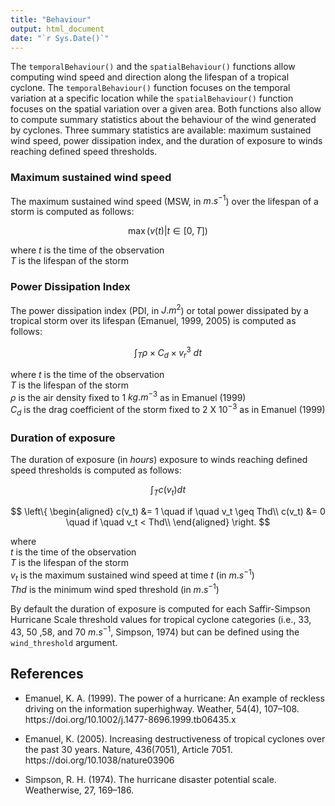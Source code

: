 ```yaml
---
title: "Behaviour"
output: html_document
date: "`r Sys.Date()`"
---
```


The `temporalBehaviour()` and the `spatialBehaviour()` functions allow computing wind speed and direction along the lifespan of a tropical cyclone. The `temporalBehaviour()` function focuses on the temporal variation at a specific location while the `spatialBehaviour()` function focuses on the spatial variation over a given area. Both functions also allow to compute summary statistics about the behaviour of the wind generated by cyclones. Three summary statistics are available: maximum sustained wind speed, power dissipation index, and the duration of exposure to winds reaching defined speed thresholds.

### Maximum sustained wind speed

The maximum sustained wind speed (MSW, in $m.s^{-1}$) over the lifespan of a storm is computed as follows:

$$
\max(v(t) | t \in [0,T])
$$

where
$t$ is the time of the observation<br />
$T$ is the lifespan of the storm<br />

### Power Dissipation Index

The power dissipation index (PDI, in $J.m^{2}$) or total power dissipated by a tropical storm over its lifespan (Emanuel, 1999, 2005) is computed as follows:

$$
\int_T \rho \times C_d \times v_r^3 \ dt
$$

where
$t$ is the time of the observation<br />
$T$ is the lifespan of the storm<br />
$\rho$ is the air density fixed to $1$ $kg.m^{-3}$ as in Emanuel (1999)<br />
$C_d$ is the drag coefficient of the storm fixed to $2$ X $10^{-3}$ as in Emanuel (1999)<br />

### Duration of exposure

The duration of exposure (in $hours$) exposure to winds reaching defined speed thresholds is computed as follows:

$$
\int_T c(v_t) dt
$$

$$
\left\{
\begin{aligned}
c(v_t) &= 1 \quad if \quad v_t \geq Thd\\
c(v_t) &= 0 \quad if \quad v_t < Thd\\
\end{aligned}
\right.
$$

where<br/>
$t$ is the time of the observation<br/>
$T$ is the lifespan of the storm<br/>
$v_t$ is the maximum sustained wind speed at time $t$ (in $m.s^{-1}$)<br/>
$Thd$ is the minimum wind sped threshold (in $m.s^{-1}$)<br/>

By default the duration of exposure is computed for each Saffir-Simpson Hurricane Scale threshold values for tropical cyclone categories (i.e., $33$, $43$, $50$ ,$58$, and $70$ $m.s^{-1}$, Simpson, 1974) but can be defined using the `wind_threshold` argument.

## References
* Emanuel, K. A. (1999). The power of a hurricane: An example of reckless driving on the information superhighway. Weather, 54(4), 107–108. https://doi.org/10.1002/j.1477-8696.1999.tb06435.x

* Emanuel, K. (2005). Increasing destructiveness of tropical cyclones over the past 30 years. Nature, 436(7051), Article 7051. https://doi.org/10.1038/nature03906
 
* Simpson, R. H. (1974). The hurricane disaster potential scale. Weatherwise, 27, 169–186.